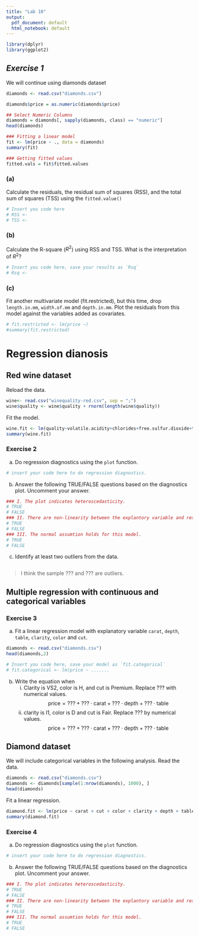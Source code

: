 ```yaml
---
title: "Lab 10"
output:
  pdf_document: default
  html_notebook: default
---
```


```r
library(dplyr)
library(ggplot2)
```


## *Exercise 1* 

We will continue using diamonds dataset

```r
diamonds <- read.csv("diamonds.csv")

diamonds$price = as.numeric(diamonds$price)

## Select Numeric Columns
diamonds = diamonds[, sapply(diamonds, class) == "numeric"]
head(diamonds)
```

```r
### Fitting a linear model
fit <- lm(price ~ ., data = diamonds)
summary(fit)

### Getting fitted values
fitted.vals = fit$fitted.values
```

### (a) 
Calculate the residuals, the residual sum of squares (RSS), and the total sum of squares (TSS) using the `fitted.value()`
```r
# Insert you code here
# RSS <-
# TSS <-
```

### (b) 
Calculate the R-square ($R^2$) using RSS and TSS. What is the interpretation of $R^2$?
```r
# Insert you code here, save your results as `Rsq`
# Rsq <-
```

### (c)
Fit another multivariate model (fit.restricted), but this time, drop `length.in.mm`, `width.of.mm` and `depth.in.mm`. Plot the residuals from this model against the variables added as covariates. 
```r
# fit.restricted <- lm(price ~)
#summary(fit.restricted)


```



# Regression dianosis

## Red wine dataset

Reload the data.
```r
wine<- read.csv("winequality-red.csv", sep = ";")
wine$quality <- wine$quality + rnorm(length(wine$quality))
```

Fit the model.
```r
wine.fit <- lm(quality~volatile.acidity+chlorides+free.sulfur.dioxide+total.sulfur.dioxide+pH+sulphates+alcohol, data=wine)
summary(wine.fit)
```


### Exercise 2

(a) Do regression diagnostics using the `plot` function.

```r
# insert your code here to do regression diagnostics.

```

(b) Answer the following TRUE/FALSE questions based on the diagnostics plot. Uncomment your answer.

```r
### I. The plot indicates heteroscedasticity.
# TRUE
# FALSE
### II. There are non-linearity between the explantory variable and response variable.
# TRUE
# FALSE
### III. The normal assumtion holds for this model.
# TRUE
# FALSE
```

(c) Identify at least two outliers from the data. 

```r

```

> I think the sample ??? and ??? are outliers.


## Multiple regression with continuous and categorical variables

### Exercise 3

(a) Fit a linear regression model with explanatory variable `carat`, `depth`, `table`, `clarity`, `color` and `cut`.

```r
diamonds <- read.csv("diamonds.csv")
head(diamonds,2)
```


```r
# Insert you code here, save your model as `fit.categorical`
# fit.categorical <- lm(price ~ .......


```

(b) Write the equation when 
	i. Clarity is VS2, color is H, and cut is Premium. Replace ??? with numerical values.
		$$\text{price} = ??? + ??? \cdot \text{carat} + ??? \cdot \text{depth} + ??? \cdot \text{table}$$
	ii. clarity is I1, color is D and cut is Fair. Replace ??? by numerical values.
		$$\text{price} = ??? + ??? \cdot \text{carat} + ??? \cdot \text{depth} + ??? \cdot \text{table}$$
		
		

## Diamond dataset 

We will include categorical variables in the following analysis.
Read the data.

```r
diamonds <- read.csv("diamonds.csv")
diamonds <- diamonds[sample(1:nrow(diamonds), 1000), ]
head(diamonds)
```

Fit a linear regression.

```r
diamond.fit <- lm(price ~ carat + cut + color + clarity + depth + table, data = diamonds)
summary(diamond.fit)
```

### Exercise 4

(a) Do regression diagnostics using the `plot` function.

```r
# insert your code here to do regression diagnostics.
```

(b) Answer the following TRUE/FALSE questions based on the diagnostics plot. Uncomment your answer.

```r
### I. The plot indicates heteroscedasticity.
# TRUE
# FALSE
### II. There are non-linearity between the explantory variable and response variable.
# TRUE
# FALSE
### III. The normal assumtion holds for this model.
# TRUE
# FALSE
```

